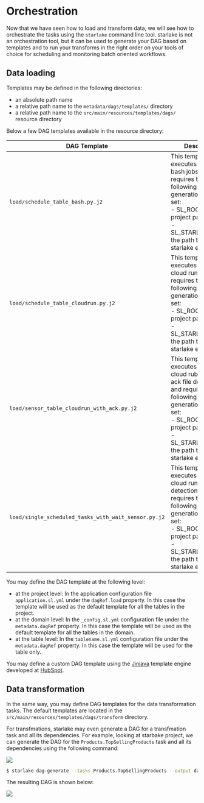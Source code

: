 # Orchestration



Now that we have seen how to load and transform data, we will see how to orchestrate the tasks using the `starlake` command line tool.
starlake is not an orchestration tool, but it can be used to generate your DAG based on templates and to run your transforms in the right order on your tools of choice for scheduling and monitoring batch oriented workflows.


## Data loading
Templates may be defined in the following directories:
- an absolute path name
- a relative path name to the `metadata/dags/templates/` directory
- a relative path name to the `src/main/resources/templates/dags/` resource directory

Below a few DAG templates available in the resource directory:

|DAG Template | Description |
|---------|-------------|
`load/schedule_table_bash.py.j2` | This template executes individual bash jobs and requires the following dag generation options set: <br/> - SL_ROOT: The root project path <br/> - SL_STARLAKE_PATH: the path to the starlake executable |
`load/schedule_table_cloudrun.py.j2` | This template executes individual cloud run jobs and requires the following dag generation options set: <br/> - SL_ROOT: The root project path <br/> - SL_STARLAKE_PATH: the path to the starlake executable |
`load/sensor_table_cloudrun_with_ack.py.j2`| This template executes individual cloud rub jobs upon ack file detection and requires the following dag generation options set: <br/> - SL_ROOT: The root project path <br/> - SL_STARLAKE_PATH: the path to the starlake executable |
`load/single_scheduled_tasks_with_wait_sensor.py.j2` | This template executes individual cloud run upon file detection and requires the following dag generation options set: <br/> - SL_ROOT: The root project path <br/> - SL_STARLAKE_PATH: the path to the starlake executable |


You may define the DAG template at the following level:
- at the project level: In the application configuration file `application.sl.yml` under the `dagRef.load` property. In this case the template will be used as the default template for all the tables in the project.
- at the domain level: In the `_config.sl.yml` configuration file under the `metadata.dagRef` property. In this case the template will be used as the default template for all the tables in the domain.
- at the table level: In the `tablename.sl.yml` configuration file under the `metadata.dagRef` property. In this case the template will be used for the table only.


You may define a custom DAG template using the [Jinjava](https://hub.synerise.com/developers/inserts/tag/) template engine
developed at [HubSpot](https://github.com/HubSpot/jinjava).


## Data transformation

In the same way, you may define DAG templates for the data transformation tasks. The default templates are located in the `src/main/resources/templates/dags/transform` directory.

For transfmations, starlake may even generate a DAG for a transfmation task and all its dependencies.
For example, looking at starbake project, we can generate the DAG for the `Products.TopSellingProducts` task and all its dependencies using the following command:

![](/img/quickstart/transform-viz.svg)


```bash
$ starlake dag-generate --tasks Products.TopSellingProducts --output dag.py
``` 

The resulting DAG is shown below:

![](/img/quickstart/transform-dags.png)


